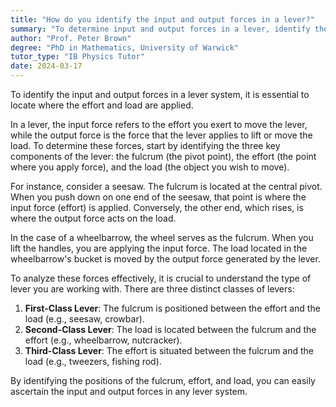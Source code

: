 ```yaml
---
title: "How do you identify the input and output forces in a lever?"
summary: "To determine input and output forces in a lever, identify the points where effort and load are applied."
author: "Prof. Peter Brown"
degree: "PhD in Mathematics, University of Warwick"
tutor_type: "IB Physics Tutor"
date: 2024-03-17
---
```


To identify the input and output forces in a lever system, it is essential to locate where the effort and load are applied.

In a lever, the input force refers to the effort you exert to move the lever, while the output force is the force that the lever applies to lift or move the load. To determine these forces, start by identifying the three key components of the lever: the fulcrum (the pivot point), the effort (the point where you apply force), and the load (the object you wish to move).

For instance, consider a seesaw. The fulcrum is located at the central pivot. When you push down on one end of the seesaw, that point is where the input force (effort) is applied. Conversely, the other end, which rises, is where the output force acts on the load.

In the case of a wheelbarrow, the wheel serves as the fulcrum. When you lift the handles, you are applying the input force. The load located in the wheelbarrow's bucket is moved by the output force generated by the lever.

To analyze these forces effectively, it is crucial to understand the type of lever you are working with. There are three distinct classes of levers:

1. **First-Class Lever**: The fulcrum is positioned between the effort and the load (e.g., seesaw, crowbar).
2. **Second-Class Lever**: The load is located between the fulcrum and the effort (e.g., wheelbarrow, nutcracker).
3. **Third-Class Lever**: The effort is situated between the fulcrum and the load (e.g., tweezers, fishing rod).

By identifying the positions of the fulcrum, effort, and load, you can easily ascertain the input and output forces in any lever system.
    